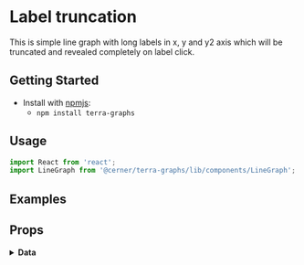 
# Label truncation

This is simple line graph with long labels in x, y and y2 axis which will be truncated and revealed completely on label click.

## Getting Started

- Install with [npmjs](https://www.npmjs.com):
  - `npm install terra-graphs`

## Usage

```jsx
import React from 'react';
import LineGraph from '@cerner/terra-graphs/lib/components/LineGraph';
```
## Examples
<LineGraph />

## Props
<PropsTable />

<details>
<summary style={{fontSize: 24 }}>
<b>Data</b>
</summary>

### Graph Config object
<GraphConfig />

### Data object
<DataObject />
</details>